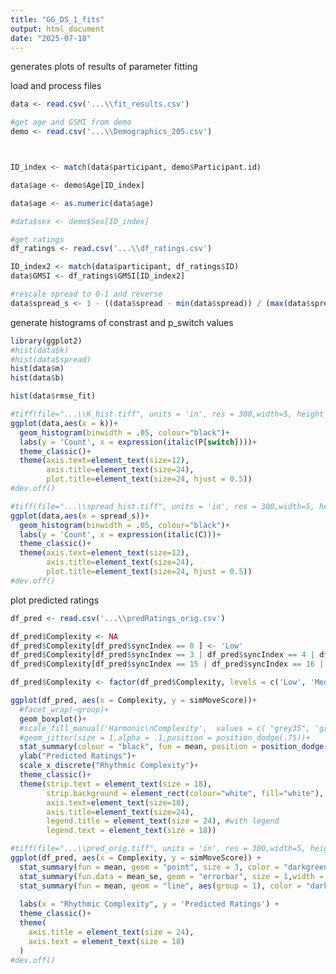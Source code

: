 ---
title: "GG_DS_1_fits"
output: html_document
date: "2025-07-18"
---

generates plots of results of parameter fitting


load and process files
```{r}
data <- read.csv('...\\fit_results.csv')

#get age and GSMI from demo
demo <- read.csv('...\\Demographics_205.csv')



ID_index <- match(data$participant, demo$Participant.id)

data$age <- demo$Age[ID_index]

data$age <- as.numeric(data$age)

#data$sex <- demo$Sex[ID_index]

#get ratings
df_ratings <- read.csv('...\\df_ratings.csv')

ID_index2 <- match(data$participant, df_ratings$ID)
data$GMSI <- df_ratings$GMSI[ID_index2]

#rescale spread to 0-1 and reverse
data$spread_s <- 1 - ((data$spread - min(data$spread)) / (max(data$spread) - min(data$spread)))
```


generate histograms of constrast and p_switch values
```{r}
library(ggplot2)
#hist(data$k)
#hist(data$spread)
hist(data$m)
hist(data$b)

hist(data$rmse_fit)

#tiff(file="...\\K_hist.tiff", units = 'in', res = 300,width=5, height =4)
ggplot(data,aes(x = k))+
  geom_histogram(binwidth = .05, colour="black")+
  labs(y = 'Count', x = expression(italic(P[switch])))+
  theme_classic()+
  theme(axis.text=element_text(size=12),
        axis.title=element_text(size=24),
        plot.title=element_text(size=24, hjust = 0.5))
#dev.off()

#tiff(file="...\\spread_hist.tiff", units = 'in', res = 300,width=5, height =4)
ggplot(data,aes(x = spread_s))+
  geom_histogram(binwidth = .05, colour="black")+
  labs(y = 'Count', x = expression(italic(C)))+
  theme_classic()+
  theme(axis.text=element_text(size=12),
        axis.title=element_text(size=24),
        plot.title=element_text(size=24, hjust = 0.5))
#dev.off()


```



plot predicted ratings
```{r}
df_pred <- read.csv('...\\predRatings_orig.csv')

df_pred$Complexity <- NA
df_pred$Complexity[df_pred$syncIndex == 0 ] <- 'Low'
df_pred$Complexity[df_pred$syncIndex == 3 | df_pred$syncIndex == 4 | df_pred$syncIndex == 6] <- 'Medium'
df_pred$Complexity[df_pred$syncIndex == 15 | df_pred$syncIndex == 16 | df_pred$syncIndex == 18] <- 'High'

df_pred$Complexity <- factor(df_pred$Complexity, levels = c('Low', 'Medium', 'High'))

ggplot(df_pred, aes(x = Complexity, y = simMoveScore))+
  #facet_wrap(~group)+
  geom_boxplot()+
  #scale_fill_manual('Harmonic\nComplexity',  values = c( "grey35", 'grey65', 'grey90'))+
  #geom_jitter(size = 1,alpha = .1,position = position_dodge(.75))+
  stat_summary(colour = "black", fun = mean, position = position_dodge(.75)) +
  ylab("Predicted Ratings")+
  scale_x_discrete("Rhythmic Complexity")+
  theme_classic()+
  theme(strip.text = element_text(size = 18),
        strip.background = element_rect(colour="white", fill="white"),
        axis.text=element_text(size=18),
        axis.title=element_text(size=24),
        legend.title = element_text(size = 24), #with legend
        legend.text = element_text(size = 18))

#tiff(file="...\\pred_orig.tiff", units = 'in', res = 300,width=5, height =4)
ggplot(df_pred, aes(x = Complexity, y = simMoveScore)) +
  stat_summary(fun = mean, geom = "point", size = 3, color = "darkgreen") +
  stat_summary(fun.data = mean_se, geom = "errorbar", size = 1,width = 0, color = "darkgreen") +
  stat_summary(fun = mean, geom = "line", aes(group = 1), color = "darkgreen", size = 1.5) +
  
  labs(x = "Rhythmic Complexity", y = 'Predicted Ratings') +
  theme_classic()+
  theme(
    axis.title = element_text(size = 24),
    axis.text = element_text(size = 18)
  ) 
#dev.off()

```
